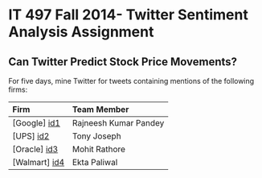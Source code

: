 IT 497 Fall 2014- Twitter Sentiment Analysis Assignment
========================================================

Can Twitter Predict Stock Price Movements?
--------------------------------------------------------
For five days, mine Twitter for tweets containing mentions of the following firms:

| Firm            | Team Member |
| :-------------  |:-------------|
| [Google] [id1]          | Rajneesh Kumar Pandey        | 
| [UPS] [id2]     | Tony Joseph | 
| [Oracle] [id3]          | Mohit Rathore        | 
| [Walmart] [id4]         | Ekta Paliwal        | 


[id1]:https://github.com/tjjosep/IT497_Twit_Senti_Analysis/blob/master/GOOGLE_Twit_Senti_Analysis/Google_Rajneesh.Rmd
[id2]:https://github.com/tjjosep/IT497_Twit_Senti_Analysis/blob/master/UPS_Twit_Senti_Analysis/UPSsentiment.Rmd
[id3]:https://github.com/tjjosep/IT497_Twit_Senti_Analysis/blob/master/ORACLE_Twit_Senti_Analysis/Oracel_Mohit_Final.Rmd
[id4]:https://github.com/tjjosep/IT497_Twit_Senti_Analysis/tree/master/WALMART_Twit_Senti_Analysis